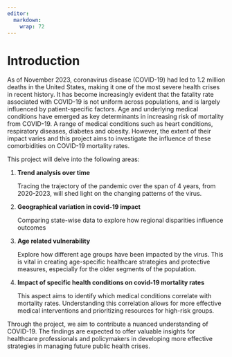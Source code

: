```yaml
---
editor: 
  markdown: 
    wrap: 72
---
```


# Introduction

As of November 2023, coronavirus disease (COVID-19) had led to 1.2
million deaths in the United States, making it one of the most severe
health crises in recent history. It has become increasingly evident that
the fatality rate associated with COVID-19 is not uniform across
populations, and is largely influenced by patient-specific factors. Age
and underlying medical conditions have emerged as key determinants in
increasing risk of mortality from COVID-19. A range of medical
conditions such as heart conditions, respiratory diseases, diabetes and
obesity. However, the extent of their impact varies and this project
aims to investigate the influence of these comorbidities on COVID-19
mortality rates.

This project will delve into the following areas:

1.  **Trend analysis over time**

    Tracing the trajectory of the pandemic over the span of 4 years,
    from 2020-2023, will shed light on the changing patterns of the
    virus.
    
2.  **Geographical variation in covid-19 impact**

    Comparing state-wise data to explore how regional disparities
    influence outcomes

3.  **Age related vulnerability**

    Explore how different age groups have been impacted by the virus.
    This is vital in creating age-specific healthcare strategies and
    protective measures, especially for the older segments of the
    population.

1.  **Impact of specific health conditions on covid-19 mortality rates**

    This aspect aims to identify which medical conditions correlate with
    mortality rates. Understanding this correlation allows for more
    effective medical interventions and prioritizing resources for
    high-risk groups.


Through the project, we aim to contribute a nuanced understanding of
COVID-19. The findings are expected to offer valuable insights for
healthcare professionals and policymakers in developing more effective
strategies in managing future public health crises.
